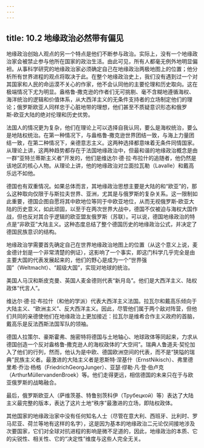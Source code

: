 ```yaml
---
---
---
```

title: 10.2 地缘政治必然带有偏见
---



地缘政治创始人观点的另一个特点是他们不断参与政治。实际上，没有一个地缘政治家会被禁止参与他所在国家的政治生活。由此可见，所有人都毫无例外地明显偏袒。从事科学研究的地缘政治家必须确定自己在地缘政治两极地图上的位置；他分析所有世界进程的观点将取决于此。在整个地缘政治史上，我们没有遇到过一个对其国家和人民的命运漠不关心的作家，他不会认同他的主要伦理和历史取向。这在极端情况下尤为明显。盎格鲁‑撒克逊的作者们无可挑剔、毫不含糊地遵循海权、海洋统治的逻辑和价值体系，从大西洋主义的无条件支持者的立场制定他们的理论；俄罗斯欧亚人同样忠于心脏地带的理想，他们甚至不质疑意识形态和俄罗斯‑欧亚大陆的绝对伦理和历史优势。

法国人的情况更为复杂，他们在理论上可以选择自我认同，要么是海权统治，要么是地陆权统治。在第一种情况下，与盎格鲁‑撒克逊世界团结一致，与海上力量团结一致，在第二种情况下，亲德意志主义。这两种选择都意味着无条件同情国家。从理论上讲，这两种趋势都存在于法国地缘政治中，但最和谐的地缘政治概念是由一群“亚特兰蒂斯主义者”开发的，他们是维达尔·德·拉·布拉什的追随者，他仍然是该地区的核心人物。从理论上讲，他的地缘政治对立面拉瓦勒（Lavalle）和戴高乐远不如他。

德国也有双重情况。如果总体而言，其地缘政治思想主要是大陆的和“欧亚”的，那么这种取向仅限于与斯拉夫世界、亚洲，尤其是与俄罗斯的复杂关系。这一限制如此重要，德国企图自愿将其中欧地位等同于中欧亚地位，从而无视俄罗斯‑欧亚大陆的历史意义，如此顽固，以至于在两次世界大战中，德国不仅被迫与海权大国作战，但也反对其合乎逻辑的欧亚盟友俄罗斯（苏联）。可以说，德国地缘政治的特点是“非欧亚”大陆主义。这种态度总结了整个德国历史的地缘政治公式，并决定了德国民族意识的结构。

地缘政治学需要首先确定自己在世界地缘政治地图上的位置（从这个意义上说，麦金德计划是一个非常清楚的例证），这影响了一个事实，即这门科学几乎完全是由主要大国的代表发展起来的，他们的野心是成为一个“世界强国”（Weltmacht）、“超级大国”，实现对地球的统治。

美国人马汉和斯皮克曼、英国人麦金德则代表“新月岛”。他们是大西洋主义、陆权政体“代言人”。

维达尔·德·拉·布拉什（和他的学派）代表大西洋主义法国。拉瓦尔和戴高乐倾向于大陆主义、“欧洲主义”、反大西洋主义。因此，尽管他们属于两个敌对阵营，但他们共同的亲德使他们在地缘政治上更加接近：拉瓦尔是维希合作主义政府的首脑，戴高乐是反法西斯法国军队的领袖。

德国人拉策尔、豪斯霍弗、施密特将德国与土地轴心、地球政体等同起来，力求从德国创造一个反对盎格鲁‑撒克逊人的海权政体的“大空间”。瑞典人鲁道夫·契伦加入了他们的行列，然而，他认为是中欧、德国欧洲空间的代表，而不是“狭隘的瑞典”民族主义者。最激进的大陆主义者是恩斯特·涅基什（ErnstNikisch）、弗里德里希·乔治·杨格（FriedrichGeorgJunger）、亚瑟·缪勒·凡·登·伯卢克（ArthurMüllervandenBroek）等。他们走得更远，相信德国的未来只在于与欧亚俄罗斯的战略融合。

最后，俄罗斯欧亚人（萨维茨基、特鲁别茨科伊（Трубецкой）等）表达了大陆主义最完整的版本，表达了这片土地“秩序”最激进的立场，即陆权政体。

其他国家的地缘政治家中没有任何知名人士（尽管在意大利、西班牙、比利时、罗马尼亚、荷兰等地有这样的名字），这是因为基本的地缘政治二元论仅间接地涉及次要国家，它们对全球对抗进程的影响是微不足道的，因此，地缘政治的本质、它的尖锐性、相关性、它的“决定性”维度与这些人完全无关。